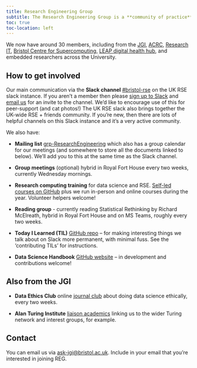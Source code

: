 ```yaml
---
title: Research Engineering Group
subtitle: The Research Engineering Group is a **community of practice** at the University of Bristol. It includes interdisciplinary data scientists, research software engineers, research infrastructure engineers, data engineers and friends.
toc: true
toc-location: left
---
```


We now have around 30 members, including from the [JGI](https://www.bristol.ac.uk/golding/), [ACRC](https://www.bristol.ac.uk/acrc/), [Research IT](https://www.bristol.ac.uk/research-it/), [Bristol Centre for Supercomputing](https://isambard.ac.uk/), [LEAP digital health hub](https://leap-hub.ac.uk/), and embedded researchers across the University.

## How to get involved

Our main communication via the **Slack channel** [#bristol-rse](https://ukrse.slack.com/archives/GUJK4P918) on the UK RSE slack instance. If you aren’t a member then please [sign up to Slack](https://ukrse.slack.com/signup?redir=%2Farchives%2FGUJK4P918%3Fname%3DGUJK4P918#/domain-signup) and [email us](mailto:ask-jgi@bristol.ac.uk) for an invite to the channel. We’d like to encourage use of this for peer-support (and cat photos!) The UK RSE slack also brings together the UK-wide RSE + friends community. If you're new, then there are lots of helpful channels on this Slack instance and it's a very active community.

We also have:

* **Mailing list** [grp-ResearchEngineering](https://outlook.office.com/groups/groups.bristol.ac.uk/grp-ResearchEngineering/mail) which also has a group calendar for our meetings (and somewhere to store all the documents linked to below). We'll add you to this at the same time as the Slack channel.

* **Group meetings** (optional) hybrid in Royal Fort House every two weeks, currently Wednesday mornings.

* **Research computing training** for data science and RSE. [Self-led courses on GitHub](https://bristol-training.github.io/) plus we run in-person and online courses during the year. Volunteer helpers welcome!

* **Reading group** - currently reading Statistical Rethinking by Richard McElreath, hybrid in Royal Fort House and on MS Teams, roughly every two weeks.

* **Today I Learned (TIL)** [GitHub repo](https://github.com/JGIBristol/TIL) – for making interesting things we talk about on Slack more permanent, with minimal fuss. See the ‘contributing TILs’ for instructions.

* **Data Science Handbook** [GitHub website](https://jgibristol.github.io/data-science-handbook/) – in development and contributions welcome!

## Also from the JGI

* **Data Ethics Club** online [journal club](https://dataethicsclub.com/) about doing data science ethically, every two weeks.

* **Alan Turing Institute** [liaison academics](https://bristol.ac.uk/golding/turing-institute/) linking us to the wider Turing network and interest groups, for example.

## Contact

You can email us via <ask-jgi@bristol.ac.uk>. Include in your email that you're interested in joining REG.
